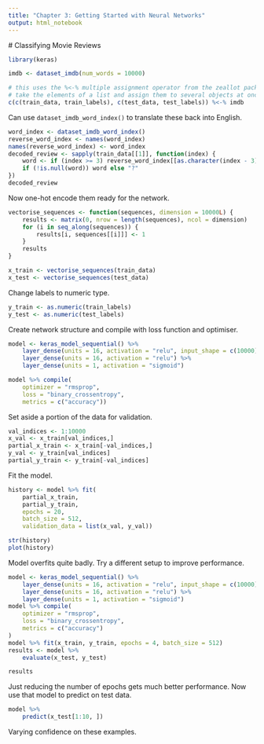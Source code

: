 ```yaml
---
title: "Chapter 3: Getting Started with Neural Networks"
output: html_notebook
---
```


# Classifying Movie Reviews

```r
library(keras)
```

```r
imdb <- dataset_imdb(num_words = 10000)
```

```r
# this uses the %<-% multiple assignment operator from the zeallot package to 
# take the elements of a list and assign them to several objects at once
c(c(train_data, train_labels), c(test_data, test_labels)) %<-% imdb
```

Can use `dataset_imdb_word_index()` to translate these back into English.

```r
word_index <- dataset_imdb_word_index()
reverse_word_index <- names(word_index)
names(reverse_word_index) <- word_index
decoded_review <- sapply(train_data[[1]], function(index) {
    word <- if (index >= 3) reverse_word_index[[as.character(index - 3)]]
    if (!is.null(word)) word else "?"
})
decoded_review
```

Now one-hot encode them ready for the network.

```r
vectorise_sequences <- function(sequences, dimension = 10000L) {
    results <- matrix(0, nrow = length(sequences), ncol = dimension)
    for (i in seq_along(sequences)) {
        results[i, sequences[[i]]] <- 1
    }
    results
}

x_train <- vectorise_sequences(train_data)
x_test <- vectorise_sequences(test_data)
```

Change labels to numeric type.

```r
y_train <- as.numeric(train_labels)
y_test <- as.numeric(test_labels)
```

Create network structure and compile with loss function and optimiser.
```r
model <- keras_model_sequential() %>%
    layer_dense(units = 16, activation = "relu", input_shape = c(10000)) %>%
    layer_dense(units = 16, activation = "relu") %>%
    layer_dense(units = 1, activation = "sigmoid")

model %>% compile(
    optimizer = "rmsprop",
    loss = "binary_crossentropy",
    metrics = c("accuracy"))
```

Set aside a portion of the data for validation.

```r
val_indices <- 1:10000
x_val <- x_train[val_indices,]
partial_x_train <- x_train[-val_indices,]
y_val <- y_train[val_indices]
partial_y_train <- y_train[-val_indices]        
```

Fit the model.

```r
history <- model %>% fit(
    partial_x_train,
    partial_y_train,
    epochs = 20,
    batch_size = 512,
    validation_data = list(x_val, y_val))
```

```r
str(history)
plot(history)
```

Model overfits quite badly. Try a different setup to improve performance.

```r
model <- keras_model_sequential() %>%
    layer_dense(units = 16, activation = "relu", input_shape = c(10000)) %>%
    layer_dense(units = 16, activation = "relu") %>%
    layer_dense(units = 1, activation = "sigmoid")
model %>% compile(
    optimizer = "rmsprop",
    loss = "binary_crossentropy",
    metrics = c("accuracy")
)
model %>% fit(x_train, y_train, epochs = 4, batch_size = 512)
results <- model %>% 
    evaluate(x_test, y_test)
```

```r
results
```

Just reducing the number of epochs gets much better performance. Now use that model to predict on test data.

```r
model %>% 
    predict(x_test[1:10, ])
```

Varying confidence on these examples.

